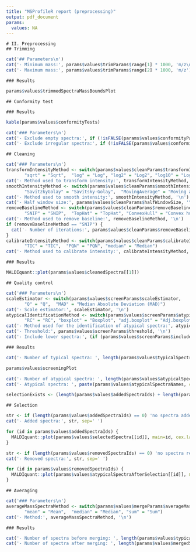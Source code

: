 ```yaml
---
title: "MSProfileR report (preprocessing)"
output: pdf_document
params:
  values: NA
---
```


```asis
# II. Preprocessing
## Trimming
```

```r
cat('## Parameters\n')
cat('- Minimum mass:', params$values$trimParams$range[1] * 1000, 'm/z\n')
cat('- Maximum mass:', params$values$trimParams$range[2] * 1000, 'm/z')
```

```asis
### Results
```

```r
params$values$trimmedSpectraMassBoundsPlot
```

```asis
## Conformity test
```

```asis
### Results
```

```r
kable(params$values$conformityTests)
```

```r
cat('### Parameters\n')
cat('- Exclude empty spectra:', if (!isFALSE(params$values$conformityParams) && params$values$conformityParams$excludeEmptySpectra) 'Yes' else 'No', '\n')
cat('- Exclude irregular spectra:', if (!isFALSE(params$values$conformityParams) && params$values$conformityParams$excludeIrregularSpectra) 'Yes' else 'No', '\n')
```

```asis
## Cleaning
```

```r
cat('### Parameters\n')
transformIntensityMethod <- switch(params$values$cleanParams$transformIntensityMethod, 
       "sqrt" = "Sqrt",  "log" = "Log", "log2" = "Log2", "log10" = "Log10")
cat('- Method used to transform intensity:', transformIntensityMethod, '\n')
smoothIntensityMethod <- switch(params$values$cleanParams$smoothIntensityMethod, 
       "SavitzkyGolay" = "Savitsky-Golay",  "MovingAverage" = "Moving average")
cat('- Method used to smooth intensity:', smoothIntensityMethod, '\n')
cat('- Half window size:', params$values$cleanParams$halfWindowSize, '\n')
removeBaselineMethod <- switch(params$values$cleanParams$removeBaselineMethod, 
       "SNIP" = "SNIP",  "TopHat" = "TopHat", "ConvexHull" = "Convex hull", "median" = "Median")
cat('- Method used to remove baseline:', removeBaselineMethod, '\n')
if (removeBaselineMethod == "SNIP") {
  cat('- Number of iterations:', params$values$cleanParams$removeBaselineIterations, '\n')
}
calibrateIntensityMethod <- switch(params$values$cleanParams$calibrateIntensityMethod, 
       "TIC" = "TIC",  "PQN" = "PQN", "median" = "Median")
cat('- Method used to calibrate intensity:', calibrateIntensityMethod, '\n')
```

```asis
### Results
```

```r
MALDIquant::plot(params$values$cleanedSpectra[[1]])
```

```asis
## Quality control
```

```r
cat('### Parameters\n')
scaleEstimator <- switch(params$values$screenParams$scaleEstimator, 
       "Q" = "Q",  "MAD" = "Median Absolute Deviation (MAD)")
cat('- Scale estimator:', scaleEstimator, '\n')
atypicalIdentificationMethod <- switch(params$values$screenParams$atypicalIdentificationMethod, 
       "RC" = "RC", "boxplot" = "Boxplot", "adj.boxplot" = "Adj.boxplot", "ESD" = "ESD", "Hampel" = "Hampel")
cat('- Method used for the identification of atypical spectra:', atypicalIdentificationMethod, '\n')
cat('- Threshold:', params$values$screenParams$threshold, '\n')
cat('- Include lower spectra:', (if (params$values$screenParams$includeLowerSpectra) 'Yes' else 'No'), '\n')
```

```asis
### Results
```

```r
cat('- Number of typical spectra: ', length(params$values$typicalSpectra), '/', length(params$values$spectra), sep='')
```

```r
params$values$screeningPlot
```

```r
cat('- Number of atypical spectra: ', length(params$values$atypicalSpectra), '/', length(params$values$spectra), '\n', sep='')
cat('- Atypical spectra: ', paste(params$values$atypicalSpectraNames, collapse=', '), '\n')
```

```r
selectionExists <- (length(params$values$addedSpectraIds) + length(params$values$removedSpectraIds) > 0)
```

```asis
## Selection
```

```r
str <- if (length(params$values$addedSpectraIds) == 0) 'no spectra added' else paste(params$values$addedSpectraNames, collapse=', ')
cat('- Added spectra:', str, sep=' ')
```

```r
for (id in params$values$addedSpectraIds) {
  MALDIquant::plot(params$values$selectedSpectra[[id]], main=id, cex.lab=0.5, cex.axis=0.5, cex.main=0.5, cex.sub=0.5)
}
```

```r
str <- if (length(params$values$removedSpectraIds) == 0) 'no spectra removed' else paste(params$values$removedSpectraNames, collapse=', ')
cat('- Removed spectra:', str, sep=' ')
```

```r
for (id in params$values$removedSpectraIds) {
  MALDIquant::plot(params$values$atypicalSpectraAfterSelection[[id]], main=id, cex.lab=0.5, cex.axis=0.5, cex.main=0.5, cex.sub=0.5)
}
```

```asis
## Averaging
```

```r
cat('### Parameters\n')
averageMassSpectraMethod <- switch(params$values$mergeParams$averageMassSpectraMethod, 
       "mean" = "Mean",  "median" = "Median", "sum" = "Sum")
cat('- Method:', averageMassSpectraMethod, '\n')
```

```asis
### Results
```

```r
cat('- Number of spectra before merging: ', length(params$values$typicalSpectra), '\n', sep='')
cat('- Number of spectra after merging: ', length(params$values$mergedSpectra), '\n', sep='')
```
